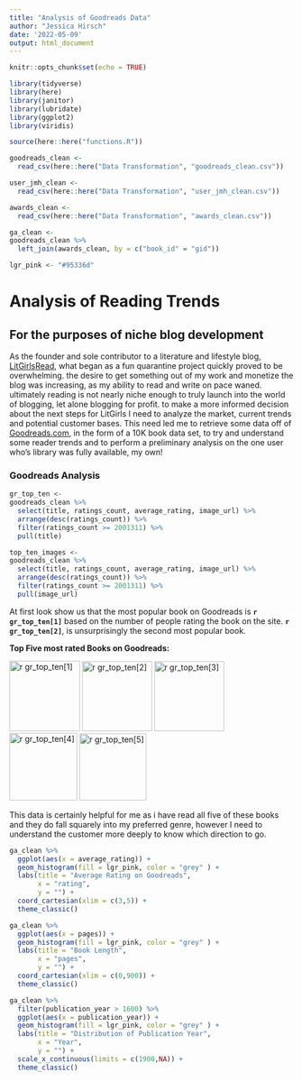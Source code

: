 ```yaml
---
title: "Analysis of Goodreads Data"
author: "Jessica Hirsch"
date: '2022-05-09'
output: html_document
---
```


```r
knitr::opts_chunk$set(echo = TRUE)
```

```r
library(tidyverse)
library(here)
library(janitor)
library(lubridate)
library(ggplot2)
library(viridis)
```

```r
source(here::here("functions.R"))

goodreads_clean <- 
  read_csv(here::here("Data Transformation", "goodreads_clean.csv"))

user_jmh_clean <- 
  read_csv(here::here("Data Transformation", "user_jmh_clean.csv"))

awards_clean <- 
  read_csv(here::here("Data Transformation", "awards_clean.csv"))

ga_clean <- 
goodreads_clean %>% 
  left_join(awards_clean, by = c("book_id" = "gid"))

```

```r
lgr_pink <- "#95336d"

```

# Analysis of Reading Trends

## For the purposes of niche blog development

As the founder and sole contributor to a literature and lifestyle blog, [LitGirlsRead](litgirlsread.com), what began as a fun quarantine project quickly proved to be overwhelming. the desire to get something out of my work and monetize the blog was increasing, as my ability to read and write on pace waned. ultimately reading is not nearly niche enough to truly launch into the world of blogging, let alone blogging for profit. to make a more informed decision about the next steps for LitGirls I need to analyze the market, current trends and potential customer bases. This need led me to retrieve some data off of [Goodreads.com](goodreads.com), in the form of a 10K book data set, to try and understand some reader trends and to perform a preliminary analysis on the one user who's library was fully available, my own!

### Goodreads Analysis

```r

gr_top_ten <- 
goodreads_clean %>% 
  select(title, ratings_count, average_rating, image_url) %>% 
  arrange(desc(ratings_count)) %>% 
  filter(ratings_count >= 2001311) %>% 
  pull(title)

top_ten_images <- 
goodreads_clean %>% 
  select(title, ratings_count, average_rating, image_url) %>% 
  arrange(desc(ratings_count)) %>% 
  filter(ratings_count >= 2001311) %>% 
  pull(image_url)

```

At first look show us that the most popular book on Goodreads is **`r gr_top_ten[1]`** based on the number of people rating the book on the site. **`r gr_top_ten[2]`**, is unsurprisingly the second most popular book.

**Top Five most rated Books on Goodreads:**

![r gr_top_ten[1]](https://images.gr-assets.com/books/1447303603m/2767052.jpg){width="125"} ![r gr_top_ten[2]](https://images.gr-assets.com/books/1474154022m/3.jpg){width="124"} ![r gr_top_ten[3]](https://images.gr-assets.com/books/1361039443m/41865.jpg){width="124"} ![r gr_top_ten[4]](https://images.gr-assets.com/books/1361975680m/2657.jpg){width="120"} ![r gr_top_ten[5]](https://images.gr-assets.com/books/1490528560m/4671.jpg){width="119"}

This data is certainly helpful for me as i have read all five of these books and they do fall squarely into my preferred genre, however I need to understand the customer more deeply to know which direction to go.

```r

ga_clean %>% 
  ggplot(aes(x = average_rating)) +
  geom_histogram(fill = lgr_pink, color = "grey" ) +
  labs(title = "Average Rating on Goodreads",
       x = "rating",
       y = "") +
  coord_cartesian(xlim = c(3,5)) +
  theme_classic() 

ga_clean %>% 
  ggplot(aes(x = pages)) +
  geom_histogram(fill = lgr_pink, color = "grey" ) +
  labs(title = "Book Length",
       x = "pages",
       y = "") +
  coord_cartesian(xlim = c(0,900)) +
  theme_classic() 

ga_clean %>% 
  filter(publication_year > 1600) %>% 
  ggplot(aes(x = publication_year)) +
  geom_histogram(fill = lgr_pink, color = "grey" ) +
  labs(title = "Distribution of Publication Year",
       x = "Year",
       y = "") +
  scale_x_continuous(limits = c(1900,NA)) +
  theme_classic() 
  
  
```
